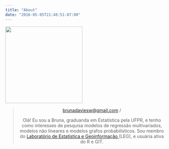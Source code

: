 ```yaml
---
title: "About"
date: "2016-05-05T21:48:51-07:00"
---
```


<img src="/img/avatar2.jpg" alt="" height="242" width="242"/>


<blockquote>
<p><center><a href="mailto:brunadaviesw@gmail.com">brunadaviesw@gmail.com</a> /
<p>
  Olá! Eu sou a Bruna, graduanda em Estatística pela UFPR, e tenho como
  interesses de pesquisa modelos de regressão multivariados, modelos
  não lineares e modelos grafos probabilísticos. Sou membro do 
  <a href="www.leg.ufpr.br">Laboratório de Estatística e Geoinformação
  </a> (LEG), e usuária ativa do R e GIT.</p>
</blockquote>


